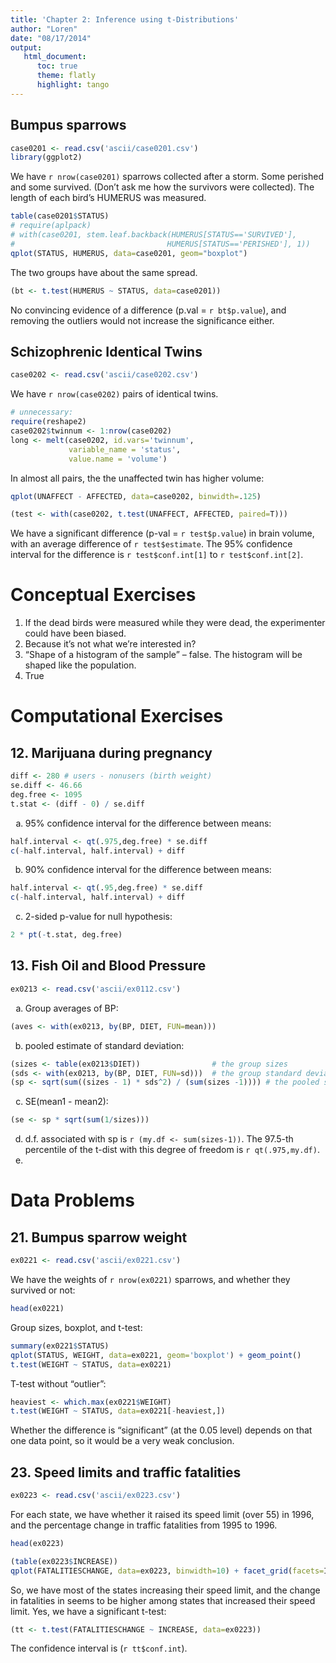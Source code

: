 ```yaml
---
title: 'Chapter 2: Inference using t-Distributions'
author: "Loren"
date: "08/17/2014"
output:
   html_document:
      toc: true
      theme: flatly
      highlight: tango
---
```


## Bumpus sparrows
```r
case0201 <- read.csv('ascii/case0201.csv')
library(ggplot2)
```

We have `r nrow(case0201)` sparrows collected after a storm.
Some perished and some survived.
(Don't ask me how the survivors were collected).
The length of each bird's HUMERUS was measured.
```r
table(case0201$STATUS)
# require(aplpack)
# with(case0201, stem.leaf.backback(HUMERUS[STATUS=='SURVIVED'],
#                                  HUMERUS[STATUS=='PERISHED'], 1))
qplot(STATUS, HUMERUS, data=case0201, geom="boxplot")
```

The two groups have about the same spread.
```r
(bt <- t.test(HUMERUS ~ STATUS, data=case0201))
```
No convincing evidence of a difference (p.val = `r bt$p.value`), and removing the outliers
would not increase the significance either.

## Schizophrenic Identical Twins
```r
case0202 <- read.csv('ascii/case0202.csv')
```
We have `r nrow(case0202)` pairs of identical twins.
```r
# unnecessary:
require(reshape2)
case0202$twinnum <- 1:nrow(case0202)
long <- melt(case0202, id.vars='twinnum',
             variable_name = 'status',
             value.name = 'volume')
```
In almost all pairs, the the unaffected twin has higher volume:
```r
qplot(UNAFFECT - AFFECTED, data=case0202, binwidth=.125)
```
```r
(test <- with(case0202, t.test(UNAFFECT, AFFECTED, paired=T)))
```
We have a significant difference (p-val = `r test$p.value`) in brain volume,
with an average difference of `r test$estimate`.  The 95% confidence interval
for the difference is `r test$conf.int[1]` to `r test$conf.int[2]`.

# Conceptual Exercises

1. If the dead birds were measured while they were dead, the experimenter could have been biased.
2. Because it's not what we're interested in?
3. "Shape of a histogram of the sample" -- false.  The histogram will be shaped like the population.
4. True

# Computational Exercises

## 12. Marijuana during pregnancy
```r
diff <- 280 # users - nonusers (birth weight)
se.diff <- 46.66
deg.free <- 1095
t.stat <- (diff - 0) / se.diff
```
a) 95% confidence interval for the difference between means:
```r
half.interval <- qt(.975,deg.free) * se.diff
c(-half.interval, half.interval) + diff
```
b) 90% confidence interval for the difference between means:
```r
half.interval <- qt(.95,deg.free) * se.diff
c(-half.interval, half.interval) + diff
```
c) 2-sided p-value for null hypothesis:
```r
2 * pt(-t.stat, deg.free)
```

## 13. Fish Oil and Blood Pressure
```r
ex0213 <- read.csv('ascii/ex0112.csv')
```
a) Group averages of BP:
```r
(aves <- with(ex0213, by(BP, DIET, FUN=mean)))
```
b) pooled estimate of standard deviation:
```r
(sizes <- table(ex0213$DIET))                # the group sizes
(sds <- with(ex0213, by(BP, DIET, FUN=sd)))  # the group standard deviations
(sp <- sqrt(sum((sizes - 1) * sds^2) / (sum(sizes -1)))) # the pooled standard deviation
```
c) SE(mean1 - mean2):
```r
(se <- sp * sqrt(sum(1/sizes)))
```
d) d.f. associated with sp is `r (my.df <- sum(sizes-1))`. The 97.5-th percentile of
the t-dist with this degree of freedom is `r qt(.975,my.df)`.
e) 

# Data Problems

## 21. Bumpus sparrow weight

```r
ex0221 <- read.csv('ascii/ex0221.csv')
```
We have the weights of `r nrow(ex0221)` sparrows, and whether they survived or not:
```r
head(ex0221)
```
Group sizes, boxplot, and t-test:
```r
summary(ex0221$STATUS)
qplot(STATUS, WEIGHT, data=ex0221, geom='boxplot') + geom_point()
t.test(WEIGHT ~ STATUS, data=ex0221)
```
T-test without "outlier":
```r
heaviest <- which.max(ex0221$WEIGHT)
t.test(WEIGHT ~ STATUS, data=ex0221[-heaviest,])
```
Whether the difference is "significant" (at the 0.05 level) depends on that
one data point, so it would be a very weak conclusion.

## 23. Speed limits and traffic fatalities
```r
ex0223 <- read.csv('ascii/ex0223.csv')
```
For each state, we have whether it raised its speed limit (over 55) in 1996,
and the percentage change in traffic fatalities from 1995 to 1996.
```r
head(ex0223)
```
```r
(table(ex0223$INCREASE))
qplot(FATALITIESCHANGE, data=ex0223, binwidth=10) + facet_grid(facets=INCREASE ~ .)
```

So, we have most of the states increasing their speed limit, and
the change in fatalities in seems to be higher among states that increased their
speed limit.  Yes, we have a significant t-test:
```r
(tt <- t.test(FATALITIESCHANGE ~ INCREASE, data=ex0223))
```
The confidence interval is (`r tt$conf.int`).
